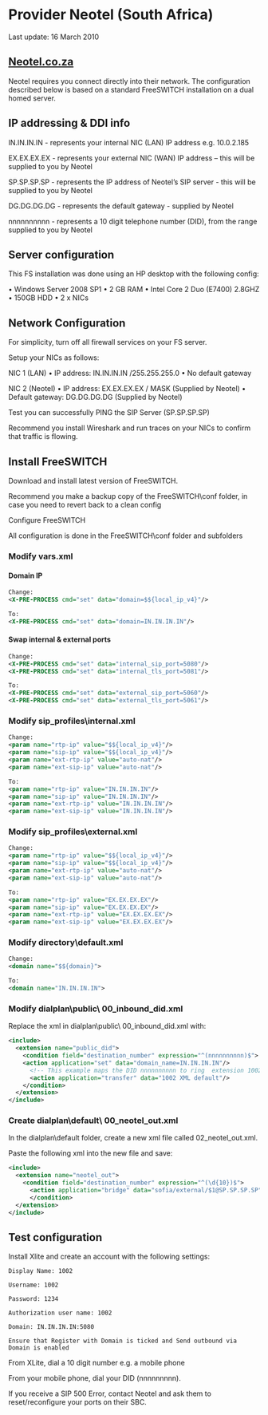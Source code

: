 
# Provider Neotel (South Africa) 

 

Last update: 16 March 2010

## [Neotel.co.za](http://neotel.co.za)

Neotel requires you connect directly into their network. The configuration described below is based on a standard FreeSWITCH installation on a dual homed server.

## IP addressing & DDI info

IN.IN.IN.IN - represents your internal NIC (LAN) IP address e.g. 10.0.2.185

EX.EX.EX.EX - represents your external NIC (WAN) IP address – this will be supplied to you by Neotel

SP.SP.SP.SP - represents the IP address of Neotel’s SIP server - this will be supplied to you by Neotel

DG.DG.DG.DG - represents the default gateway - supplied by Neotel

nnnnnnnnnn - represents a 10 digit telephone number (DID), from the range supplied to you by Neotel

## Server configuration

This FS installation was done using an HP desktop with the following config:

• Windows Server 2008 SP1 • 2 GB RAM • Intel Core 2 Duo (E7400) 2.8GHZ • 150GB HDD • 2 x NICs

## Network Configuration

For simplicity, turn off all firewall services on your FS server.

  
Setup your NICs as follows:

NIC 1 (LAN) • IP address: IN.IN.IN.IN /255.255.255.0 • No default gateway

NIC 2 (Neotel) • IP address: EX.EX.EX.EX / MASK (Supplied by Neotel) • Default gateway: DG.DG.DG.DG (Supplied by Neotel)

Test you can successfully PING the SIP Server (SP.SP.SP.SP)

Recommend you install Wireshark and run traces on your NICs to confirm that traffic is flowing.

## Install FreeSWITCH

Download and install latest version of FreeSWITCH.

Recommend you make a backup copy of the FreeSWITCH\\conf folder, in case you need to revert back to a clean config

Configure FreeSWITCH

All configuration is done in the FreeSWITCH\\conf folder and subfolders

### Modify vars.xml

#### Domain IP

```xml
Change: 
<X-PRE-PROCESS cmd="set" data="domain=$${local_ip_v4}"/>

To: 
<X-PRE-PROCESS cmd="set" data="domain=IN.IN.IN.IN"/>
```

#### Swap internal & external ports

```xml
Change:
<X-PRE-PROCESS cmd="set" data="internal_sip_port=5080"/>
<X-PRE-PROCESS cmd="set" data="internal_tls_port=5081"/>

To: 
<X-PRE-PROCESS cmd="set" data="external_sip_port=5060"/>
<X-PRE-PROCESS cmd="set" data="external_tls_port=5061"/>
```

### Modify sip_profiles\\internal.xml

```xml
Change: 
<param name="rtp-ip" value="$${local_ip_v4}"/>
<param name="sip-ip" value="$${local_ip_v4}"/>
<param name="ext-rtp-ip" value="auto-nat"/>
<param name="ext-sip-ip" value="auto-nat"/>

To: 
<param name="rtp-ip" value="IN.IN.IN.IN"/>
<param name="sip-ip" value="IN.IN.IN.IN"/>
<param name="ext-rtp-ip" value="IN.IN.IN.IN"/>
<param name="ext-sip-ip" value="IN.IN.IN.IN"/>
```

### Modify sip_profiles\\external.xml

```xml
Change: 
<param name="rtp-ip" value="$${local_ip_v4}"/>
<param name="sip-ip" value="$${local_ip_v4}"/>
<param name="ext-rtp-ip" value="auto-nat"/>
<param name="ext-sip-ip" value="auto-nat"/>

To:
<param name="rtp-ip" value="EX.EX.EX.EX"/>
<param name="sip-ip" value="EX.EX.EX.EX"/>
<param name="ext-rtp-ip" value="EX.EX.EX.EX"/>
<param name="ext-sip-ip" value="EX.EX.EX.EX"/>
```

### Modify directory\\default.xml

```xml
Change: 
<domain name="$${domain}">

To:
<domain name="IN.IN.IN.IN"> 
```

### Modify dialplan\\public\\ 00_inbound_did.xml

Replace the xml in dialplan\\public\\ 00\_inbound\_did.xml with:

```xml
<include>
  <extension name="public_did">
    <condition field="destination_number" expression="^(nnnnnnnnnn)$">
    <action application="set" data="domain_name=IN.IN.IN.IN"/>
      <!-- This example maps the DID nnnnnnnnnn to ring  extension 1002 in the default context -->
      <action application="transfer" data="1002 XML default"/>
    </condition>
  </extension>
</include> 
```

### Create dialplan\\default\\ 00_neotel_out.xml

In the dialplan\\default folder, create a new xml file called 02\_neotel\_out.xml.

Paste the following xml into the new file and save:

```xml
<include>
  <extension name="neotel_out">
    <condition field="destination_number" expression="^(\d{10})$">
      <action application="bridge" data="sofia/external/$1@SP.SP.SP.SP"/>
      </condition>
  </extension>
</include>
```

## Test configuration

Install Xlite and create an account with the following settings:

```text
Display Name: 1002

Username: 1002

Password: 1234

Authorization user name: 1002

Domain: IN.IN.IN.IN:5080 

Ensure that Register with Domain is ticked and Send outbound via Domain is enabled 
```

From XLite, dial a 10 digit number e.g. a mobile phone

From your mobile phone, dial your DID (nnnnnnnnn).

If you receive a SIP 500 Error, contact Neotel and ask them to reset/reconfigure your ports on their SBC.


